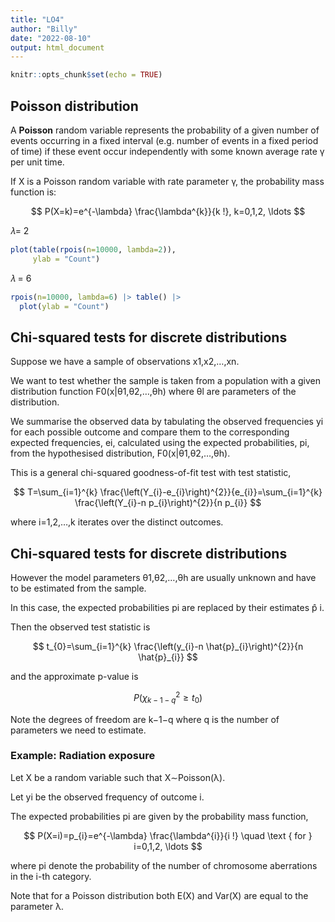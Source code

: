 ```yaml
---
title: "LO4"
author: "Billy"
date: "2022-08-10"
output: html_document
---
```


```r
knitr::opts_chunk$set(echo = TRUE)
```

## Poisson distribution
A **Poisson** random variable represents the probability of a given number of events occurring in a fixed interval (e.g. number of events in a fixed period of time) if these event occur independently with some known average rate γ per unit time.

If X is a Poisson random variable with rate parameter γ, the probability mass function is:

$$ P(X=k)=e^{-\lambda} \frac{\lambda^{k}}{k !}, k=0,1,2, \ldots $$


𝜆= 2

```r
plot(table(rpois(n=10000, lambda=2)), 
     ylab = "Count")

```

𝜆 = 6

```r

rpois(n=10000, lambda=6) |> table() |> 
  plot(ylab = "Count")


```

## Chi-squared tests for discrete distributions
Suppose we have a sample of observations x1,x2,…,xn.

We want to test whether the sample is taken from a population with a given distribution function F0(x|θ1,θ2,...,θh) where θl are parameters of the distribution.

We summarise the observed data by tabulating the observed frequencies yi for each possible outcome and compare them to the corresponding expected frequencies, ei, calculated using the expected probabilities, pi, from the hypothesised distribution, F0(x|θ1,θ2,...,θh).

This is a general chi-squared goodness-of-fit test with test statistic,

$$ T=\sum_{i=1}^{k} \frac{\left(Y_{i}-e_{i}\right)^{2}}{e_{i}}=\sum_{i=1}^{k} \frac{\left(Y_{i}-n p_{i}\right)^{2}}{n p_{i}} $$

where i=1,2,…,k iterates over the distinct outcomes.


## Chi-squared tests for discrete distributions
However the model parameters θ1,θ2,…,θh are usually unknown and have to be estimated from the sample.

In this case, the expected probabilities pi are replaced by their estimates p̂ i.

Then the observed test statistic is

$$ t_{0}=\sum_{i=1}^{k} \frac{\left(y_{i}-n \hat{p}_{i}\right)^{2}}{n \hat{p}_{i}} $$

and the approximate p-value is

$$ P\left(\chi_{k-1-q}^{2} \geq t_{0}\right) $$

Note the degrees of freedom are k−1−q where q is the number of parameters we need to estimate.


### Example: Radiation exposure
Let X be a random variable such that X∼Poisson(λ).

Let yi be the observed frequency of outcome i.

The expected probabilities pi are given by the probability mass function,

$$ P(X=i)=p_{i}=e^{-\lambda} \frac{\lambda^{i}}{i !} \quad \text { for } i=0,1,2, \ldots $$

where pi denote the probability of the number of chromosome aberrations in the i-th category.

Note that for a Poisson distribution both E(X) and Var(X) are equal to the parameter λ.





